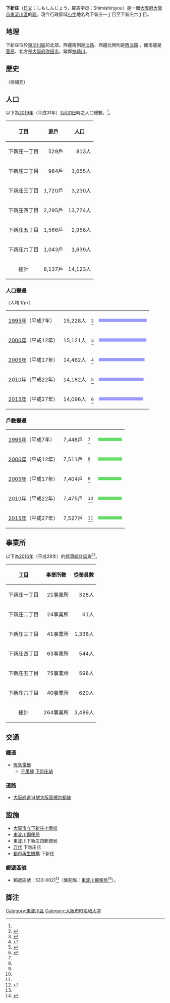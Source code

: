 {{Infobox settlement
| name = 下新庄
| settlement_type = [[町|町]]
| image = 
| imagesize = 270px
| subdivision_type = [[國|國]]
| subdivision_name = {{JPN}}
| subdivision_type1 = [[都道府縣|都道府縣]]
| subdivision_name1 = [[File:Flag_of_Osaka_Prefecture.svg|border]] [[大阪府|大阪府]]
| subdivision_type2 = [[市町村|市町村]]
| subdivision_name2 = [[File:Flag_of_Osaka,_Osaka.svg|border]] [[大阪市|大阪市]]
| subdivision_type3 = [[區|區]]
| subdivision_name3 = [[東淀川區|東淀川區]]
| established_title1 = <!--- 町名制定 --->
| established_date1 = <!--- 制定日 --->
| area_footnotes = <ref name="area">{{Cite web|url=https://toukei-labo.com/2015/?tdfk=27&city=27114|title=大阪府大阪市東淀川区の町丁・字一覧|publisher=人口統計ラボ|language=ja|accessdate=2019-10-20}}</ref>
| area_total_km2 = 0.699752849
| elevation_footnotes = <!--- 標高(<ref>) --->
| elevation_m = <!--- 標高 --->
| population_as_of= [[2019年|2019年]]（平成31年）[[3月31日|3月31日]]
| population_footnotes = <ref name="population">{{Cite web|url=https://www.city.osaka.lg.jp/shimin/page/0000006893.html|title=住民基本台帳人口・外國人人口|publisher=大阪市|language=ja|date=2019-07-26|accessdate=2019-10-04|archive-date=2020-11-01|archive-url=https://web.archive.org/web/20201101133933/https://www.city.osaka.lg.jp/shimin/page/0000006893.html|dead-url=no}}</ref>
| population_total = 14123
| population_density_km2 = auto
| timezone1 = [[日本標準時|日本標準時]]
| utc_offset1 = +9
| postal_code_type = [[郵遞區號|郵遞區號]]
| postal_code = 533-0021<ref name="postal">{{Cite web|url=https://www.post.japanpost.jp/cgi-zip/zipcode.php?zip=5330021|title=下新庄の郵便番号|publisher=[[日本郵便|日本郵便]]|accessdate=2019-08-15}}</ref>
| area_code = 06（[[日本郵遞區號|大阪MA]]）<ref name="areacode">{{Cite web|url=http://www.soumu.go.jp/main_sosiki/joho_tsusin/top/tel_number/shigai_list.html|title=市外局番の一覧|publisher=総務省|accessdate=2019-06-24|archive-date=2018-04-21|archive-url=https://web.archive.org/web/20180421093424/http://www.soumu.go.jp/main_sosiki/joho_tsusin/top/tel_number/shigai_list.html|dead-url=no}}</ref>
| registration_plate = [[大阪運輸支局|大阪運輸支局]]
| footnotes = 
}}
'''下新庄'''（[[日文|日文]]：しもしんじょう，羅馬字母：Shimishinjyou）是一個[[大阪府|大阪府]][[大阪市|大阪市]][[東淀川區|東淀川區]]的[[町|町]]。現今行政區域[[小字|小字]]地名為下新庄一丁目至下新庄六丁目。
==地理==
下新庄位於[[東淀川區|東淀川區]]的北部，西邊南側是[[淡路_(大阪市)|淡路]]、西邊北側則是[[淡路_(大阪市)|西淡路]] ，而南邊是[[菅原_(大阪市)|菅原]]、北方是[[大阪府|大阪府]][[吹田市|吹田市]]，緊鄰[[神崎川|神崎川]]。
==歷史==
（待補充）
== 人口 ==
以下為[[2019年|2019年]]（平成31年）[[3月31日|3月31日]]時之人口總數。<ref name="population"/>。
{| class="wikitable"
![[丁目|丁目]]!![[家戶|家戶]]!![[人口|人口]]
|-
|下新庄一丁目
|style="text-align:right"|529戶
|style="text-align:right"|813人
|-
|下新庄二丁目
|style="text-align:right"|984戶
|style="text-align:right"|1,655人
|-
|下新庄三丁目
|style="text-align:right"|1,720戶
|style="text-align:right"|3,230人
|-
|下新庄四丁目
|style="text-align:right"|2,295戶
|style="text-align:right"|13,774人
|-
|下新庄五丁目
|style="text-align:right"|1,566戶
|style="text-align:right"|2,958人
|-
|下新庄六丁目
|style="text-align:right"|1,043戶
|style="text-align:right"|1,639人
|-
|style="text-align:center"|總計
|style="text-align:right"|8,137戶
|style="text-align:right"|14,123人
|}
=== 人口變遷 ===
（人均 1/px）
{|
|-
|[[1995年|1995年]]（平成7年）
|style="text-align:right"|15,228人||<ref name="jinko1995">{{Cite web|url=https://www.e-stat.go.jp/stat-search/files?page=1&bunya_l=02&layout=datalist&cycle=0&toukei=00200521&tstat=000001064072&tclass1=000001064137&tclass2=000001064156&cycle_facet=tclass1%3Acycle&stat_infid=000023630313|title=平成7年国勢調査の調査結果(e-Stat) - 男女別人口及び世帯数 －町丁・字等|publisher=総務省統計局|date=2014-03-28|accessdate=2019-08-16|language=ja|archive-date=2020-11-04|archive-url=https://web.archive.org/web/20201104194931/https://www.e-stat.go.jp/stat-search/files?page=1&bunya_l=02&layout=datalist&cycle=0&toukei=00200521&tstat=000001064072&tclass1=000001064137&tclass2=000001064156&cycle_facet=tclass1:cycle&stat_infid=000023630313|dead-url=no}}</ref>
|<div style="width:152.28px;height:10px;background:#9999ff"></div>
|-
|[[2000年|2000年]]（平成12年）
|style="text-align:right"|15,121人||<ref name="jinko2000">{{Cite web|url=https://www.e-stat.go.jp/stat-search/files?page=1&layout=datalist&toukei=00200521&bunya_l=02&tstat=000000030001&cycle=0&tclass1=000001048665&tclass2=000001064749&stat_infid=000025137862&cycle_facet=tclass1%3Acycle|title=平成12年国勢調査の調査結果(e-Stat) - 男女別人口及び世帯数 －町丁・字等|publisher=総務省統計局|date=2014-05-30|accessdate=2019-08-16|language=ja|archive-date=2020-06-03|archive-url=https://web.archive.org/web/20200603133459/https://www.e-stat.go.jp/stat-search/files?page=1&layout=datalist&toukei=00200521&bunya_l=02&tstat=000000030001&cycle=0&tclass1=000001048665&tclass2=000001064749&stat_infid=000025137862&cycle_facet=tclass1%3Acycle|dead-url=no}}</ref>
|<div style="width:151.21px;height:10px;background:#9999ff"></div>
|-
|[[2005年|2005年]]（平成17年）
|style="text-align:right"|14,462人||<ref name="jinko2005">{{Cite web|url=https://www.e-stat.go.jp/stat-search/files?page=1&layout=datalist&toukei=00200521&bunya_l=02&tstat=000001007251&cycle=0&tclass1=000001048664&tclass2=000001065184&stat_infid=000025514284&cycle_facet=tclass1%3Acycle|title=平成17年国勢調査の調査結果(e-Stat) - 男女別人口及び世帯数 －町丁・字等|publisher=総務省統計局|date=2014-06-27|accessdate=2019-08-16|language=ja|archive-date=2020-11-08|archive-url=https://web.archive.org/web/20201108102832/https://www.e-stat.go.jp/stat-search/files?page=1&layout=datalist&toukei=00200521&bunya_l=02&tstat=000001007251&cycle=0&tclass1=000001048664&tclass2=000001065184&stat_infid=000025514284&cycle_facet=tclass1:cycle|dead-url=no}}</ref>
|<div style="width:144.62px;height:10px;background:#9999ff"></div>
|-
|[[2010年|2010年]]（平成22年）
|style="text-align:right"|14,182人||<ref name="jinko2010">{{Cite web|url=https://www.e-stat.go.jp/stat-search/files?page=1&layout=datalist&toukei=00200521&bunya_l=02&tstat=000001039448&cycle=0&tclass1=000001047504&tclass2=000001047970&stat_infid=000012671554&cycle_facet=tclass1%3Acycle|title=平成22年国勢調査の調査結果(e-Stat) - 男女別人口及び世帯数 －町丁・字等|publisher=総務省統計局|date=2012-01-20|accessdate=2019-08-16|language=ja|archive-date=2020-11-07|archive-url=https://web.archive.org/web/20201107055344/https://www.e-stat.go.jp/stat-search/files?page=1&layout=datalist&toukei=00200521&bunya_l=02&tstat=000001039448&cycle=0&tclass1=000001047504&tclass2=000001047970&stat_infid=000012671554&cycle_facet=tclass1:cycle|dead-url=no}}</ref>
|<div style="width:141.82px;height:10px;background:#9999ff"></div>
|-
|[[2015年|2015年]]（平成27年）
|style="text-align:right"|14,096人||<ref name="jinko2015">{{Cite web|url=https://www.e-stat.go.jp/stat-search/files?page=1&layout=datalist&toukei=00200521&bunya_l=02&tstat=000001080615&cycle=0&tclass1=000001094495&tclass2=000001094526&stat_infid=000031522156&cycle_facet=tclass1%3Acycle|title=平成27年国勢調査の調査結果(e-Stat) - 男女別人口及び世帯数 －町丁・字等|publisher=総務省統計局|date=2017-01-27|accessdate=2019-08-16|language=ja|archive-date=2020-11-08|archive-url=https://web.archive.org/web/20201108144652/https://www.e-stat.go.jp/stat-search/files?page=1&layout=datalist&toukei=00200521&bunya_l=02&tstat=000001080615&cycle=0&tclass1=000001094495&tclass2=000001094526&stat_infid=000031522156&cycle_facet=tclass1:cycle|dead-url=no}}</ref>
|<div style="width:140.96px;height:10px;background:#9999ff"></div>
|}
=== 戶數變遷 ===
{|
|-
|[[1995年|1995年]]（平成7年）
|style="text-align:right"|7,448戶||<ref name="jinko1995"/>
|<div style="width:74.48px;height:10px;background:#66dd66"></div>
|-
|[[2000年|2000年]]（平成12年）
|style="text-align:right"|7,511戶||<ref name="jinko2000"/>
|<div style="width:75.11px;height:10px;background:#66dd66"></div>
|-
|[[2005年|2005年]]（平成17年）
|style="text-align:right"|7,404戶||<ref name="jinko2005"/>
|<div style="width:74.04px;height:10px;background:#66dd66"></div>
|-
|[[2010年|2010年]]（平成22年）
|style="text-align:right"|7,475戶||<ref name="jinko2010"/>
|<div style="width:74.75px;height:10px;background:#66dd66"></div>
|-
|[[2015年|2015年]]（平成27年）
|style="text-align:right"|7,527戶||<ref name="jinko2015"/>
|<div style="width:75.27px;height:10px;background:#66dd66"></div>
|}
== 事業所 ==
以下為[[2016年|2016年]]（平成28年）的[[經濟統計調查|經濟統計調查]]<ref name="keizai2016">{{Cite web|url=https://www.e-stat.go.jp/stat-search/files?page=1&layout=datalist&toukei=00200553&tstat=000001095895&cycle=0&tclass1=000001106235&tclass2=000001106275&tclass3=000001114496&tclass4=000001114523&stat_infid=000031727490|title=平成28年経済センサス－活動調査 / 事業所に関する集計 産業横断的集計 都道府県別結果|publisher=総務省統計局|date=2018-06-28|accessdate=2019-10-23|language=ja|archive-date=2020-10-18|archive-url=https://web.archive.org/web/20201018154321/https://www.e-stat.go.jp/stat-search/files?page=1&layout=datalist&toukei=00200553&tstat=000001095895&cycle=0&tclass1=000001106235&tclass2=000001106275&tclass3=000001114496&tclass4=000001114523&stat_infid=000031727490|dead-url=no}}</ref>。
{| class="wikitable"
![[丁目|丁目]]!!事業所數!!從業員數
|-
|下新庄一丁目
|style="text-align:right"|21事業所
|style="text-align:right"|328人
|-
|下新庄二丁目
|style="text-align:right"|24事業所
|style="text-align:right"|61人
|-
|下新庄三丁目
|style="text-align:right"|41事業所
|style="text-align:right"|1,338人
|-
|下新庄四丁目
|style="text-align:right"|63事業所
|style="text-align:right"|544人
|-
|下新庄五丁目
|style="text-align:right"|75事業所
|style="text-align:right"|598人
|-
|下新庄六丁目
|style="text-align:right"|40事業所
|style="text-align:right"|620人
|-
|style="text-align:center"|總計
|style="text-align:right"|264事業所
|style="text-align:right"|3,489人
|}
== 交通 ==
=== 鐵道 ===
* [[阪急電鐵|阪急電鐵]]
** [[阪急千里線|千里線]] [[下新庄站|下新庄站]]
=== 道路 ===
* [[大阪府道・京都府道14號大阪高槻京都線|大阪府道14號大阪高槻京都線]]
== 設施 ==
* [[大阪市立下新庄小學校|大阪市立下新庄小學校]]
* [[東淀川郵便局|東淀川郵便局]]
* 東淀川下新庄四郵便局
* [[万代|万代]] 下新庄店
* [[都市再生機構|都市再生機構]] 下新庄
=== 郵遞區號 ===
* 郵遞區號：533-0021<ref name="postal"/>（集配局：[[東淀川郵便局|東淀川郵便局]]<ref>{{Cite web|url=https://www.post.japanpost.jp/zipcode/dl/bangobo/zip_bgb.pdf|format=PDF|title=郵便番号簿 2019年度版|publisher=日本郵便|language=ja|accessdate=2019-11-04|archive-date=2021-03-09|archive-url=https://web.archive.org/web/20210309143616/https://www.post.japanpost.jp/zipcode/dl/bangobo/zip_bgb.pdf|dead-url=no}}</ref>）。
== 脚注 ==
{{reflist}}
{{東淀川區町名}}
[[Category:東淀川區|Category:東淀川區]]
[[Category:大阪市町名和大字|Category:大阪市町名和大字]]